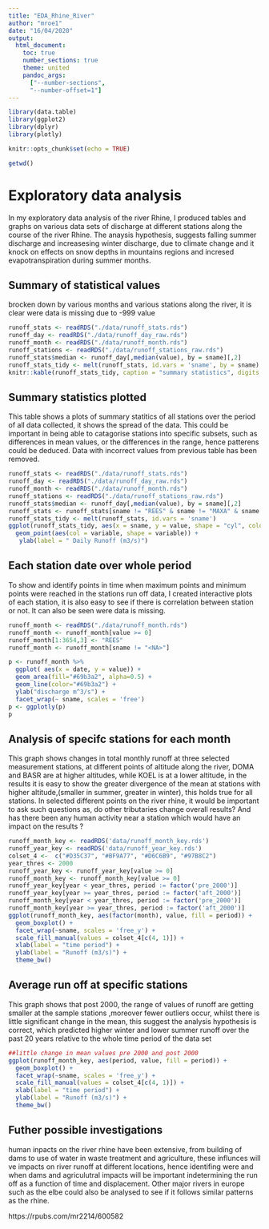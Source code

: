 ```yaml
---
title: "EDA_Rhine_River"
author: "mroe1"
date: "16/04/2020"
output: 
  html_document:
    toc: true
    number_sections: true
    theme: united
    pandoc_args: 
      ["--number-sections",
      "--number-offset=1"]
---
```


```r
library(data.table)
library(ggplot2)
library(dplyr)
library(plotly)

```

```r
knitr::opts_chunk$set(echo = TRUE)
```

```r
getwd()
```

# Exploratory data analysis

In my exploratory data analysis of the river Rhine, I produced tables and graphs on various data sets of discharge at different stations along the course of the river Rhine.
The anaysis hypothesis, suggests falling summer discharge and increasesing winter discharge, due to climate change and it knock on effects on snow depths in mountains regions and incresed evapotranspiration during summer months.

## Summary of statistical values 
brocken down by various months and various stations along the river, it is clear were data is missing due to -999 value

```r
runoff_stats <- readRDS("./data/runoff_stats.rds")
runoff_day <- readRDS("./data/runoff_day_raw.rds")
runoff_month <- readRDS("./data/runoff_month.rds")
runoff_stations <- readRDS("./data/runoff_stations_raw.rds")
runoff_stats$median <- runoff_day[,median(value), by = sname][,2]
runoff_stats_tidy <- melt(runoff_stats, id.vars = 'sname', by = sname)
knitr::kable(runoff_stats_tidy, caption = "summary statistics", digits = 0)

```

## Summary statistics plotted
This table shows a plots of summary statitics of all stations over the period of all data collected, it shows the spread of the data. This could be important in being able to catagorise stations into specific subsets, such as differences in mean values, or the differences in the range, hence patterens could be deduced. Data with incorrect values from previous table has been removed.

```r
runoff_stats <- readRDS("./data/runoff_stats.rds")
runoff_day <- readRDS("./data/runoff_day_raw.rds")
runoff_month <- readRDS("./data/runoff_month.rds")
runoff_stations <- readRDS("./data/runoff_stations_raw.rds")
runoff_stats$median <- runoff_day[,median(value), by = sname][,2]
runoff_stats <- runoff_stats[sname != "REES" & sname != "MAXA" & sname != "DOMA" & sname != "FELS"]
runoff_stats_tidy <- melt(runoff_stats, id.vars = 'sname')
ggplot(runoff_stats_tidy, aes(x = sname, y = value, shape = "cyl", color = "cyl", size = 0.5)) + 
  geom_point(aes(col = variable, shape = variable)) +
   ylab(label = " Daily Runoff (m3/s)") 
```

## Each station date over whole period
To show and identify points in time when maximum points and minimum points were reached in the stations run off 
data, I created interactive plots of each station, it is also easy to see if there is correlation between station or not. It can also be seen were data is missing.

```r

runoff_month <- readRDS("./data/runoff_month.rds")
runoff_month <- runoff_month[value >= 0]
runoff_month[1:3654,3] <- "REES"
runoff_month <- runoff_month[sname != "<NA>"]

p <- runoff_month %>%
  ggplot( aes(x = date, y = value)) +
  geom_area(fill="#69b3a2", alpha=0.5) +
  geom_line(color="#69b3a2") +
  ylab("discharge m^3/s") +
  facet_wrap(~ sname, scales = 'free')
p <- ggplotly(p)
p
```

## Analysis of specifc stations for each month
This graph shows changes in total monthly runoff at three selected measurement stations, at different points of altitude along the river, DOMA and BASR are at higher altitudes, while KOEL is at a lower altitude, in the results it is easy to show the greater divergence of the mean at stations with higher altitude,(smaller in summer, greater in winter), this holds true for all stations. In selected different points on the river rhine, it would be important to ask such questions as, do other tributaries change overall results? And has there been any human activity near a station which would have an impact on the results ?


```r
runoff_month_key <- readRDS('data/runoff_month_key.rds')
runoff_year_key <- readRDS('data/runoff_year_key.rds')
colset_4 <-  c("#D35C37", "#BF9A77", "#D6C6B9", "#97B8C2")
year_thres <- 2000
runoff_year_key <- runoff_year_key[value >= 0]  
runoff_month_key <- runoff_month_key[value >= 0]  
runoff_year_key[year < year_thres, period := factor('pre_2000')]
runoff_year_key[year >= year_thres, period := factor('aft_2000')]
runoff_month_key[year < year_thres, period := factor('pre_2000')]
runoff_month_key[year >= year_thres, period := factor('aft_2000')]
ggplot(runoff_month_key, aes(factor(month), value, fill = period)) +
  geom_boxplot() +
  facet_wrap(~sname, scales = 'free_y') +
  scale_fill_manual(values = colset_4[c(4, 1)]) +
  xlab(label = "time period") +
  ylab(label = "Runoff (m3/s)") +
  theme_bw()

```

## Average run off at specific stations 
This graph shows that post 2000, the range of values of runoff are getting smaller at the sample stations ,moreover fewer outliers occur, whilst there is little significant change in the mean, this suggest the analysis hypothesis is correct, which predicted higher winter and lower summer runoff over the past 20 years relative to the whole time period of the data set

```r
##little change in mean values pre 2000 and post 2000
ggplot(runoff_month_key, aes(period, value, fill = period)) +
  geom_boxplot() +
  facet_wrap(~sname, scales = 'free_y') +
  scale_fill_manual(values = colset_4[c(4, 1)]) +
  xlab(label = "time period") +
  ylab(label = "Runoff (m3/s)") +
  theme_bw()
```

## Futher possible investigations
human inpacts on the river rhine have been extensive, from building of dams to use of water in waste treatment and agriculture, these influnces will ve impacts on river runoff at different locations, hence identifing were and when dams and agriculutral impacts will be important indetermining the run off as a function of time and displacement. Other major rivers in europe such as the elbe could also be analysed to see if it follows similar patterns as the rhine.

https://rpubs.com/mr2214/600582